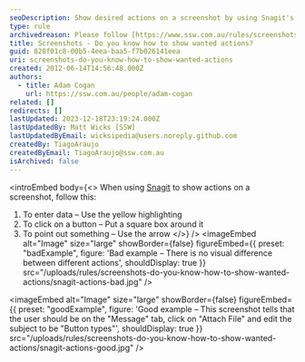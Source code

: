 ```yaml
---
seoDescription: Show desired actions on a screenshot by using Snagit's yellow highlighting for entering data, square boxes for clicking buttons, and arrows to point out important details.
type: rule
archivedreason: Please follow [https://www.ssw.com.au/rules/screenshots-add-branding](/rules/screenshots-add-branding)
title: Screenshots - Do you know how to show wanted actions?
guid: 828f01c8-00b5-4eea-baa5-f7b026141eea
uri: screenshots-do-you-know-how-to-show-wanted-actions
created: 2012-06-14T14:56:48.000Z
authors:
  - title: Adam Cogan
    url: https://ssw.com.au/people/adam-cogan
related: []
redirects: []
lastUpdated: 2023-12-18T23:19:24.000Z
lastUpdatedBy: Matt Wicks [SSW]
lastUpdatedByEmail: wicksipedia@users.noreply.github.com
createdBy: TiagoAraujo
createdByEmail: TiagoAraujo@ssw.com.au
isArchived: false
---
```


<introEmbed
  body={<>
When using [Snagit](http://www.techsmith.com/snagit.html) to show actions on a screenshot, follow this:

1. To enter data – Use the yellow highlighting
2. To click on a button – Put a square box around it
3. To point out something – Use the arrow
  </>}
/>
<imageEmbed
  alt="Image"
  size="large"
  showBorder={false}
  figureEmbed={{
    preset: "badExample",
    figure: 'Bad example – There is no visual difference between different actions',
    shouldDisplay: true
  }}
  src="/uploads/rules/screenshots-do-you-know-how-to-show-wanted-actions/snagit-actions-bad.jpg"
/>

<imageEmbed
  alt="Image"
  size="large"
  showBorder={false}
  figureEmbed={{
    preset: "goodExample",
    figure: 'Good example – This screenshot tells that the user should be on the "Message" tab, click on "Attach File" and edit the subject to be "Button types"',
    shouldDisplay: true
  }}
  src="/uploads/rules/screenshots-do-you-know-how-to-show-wanted-actions/snagit-actions-good.jpg"
/>
